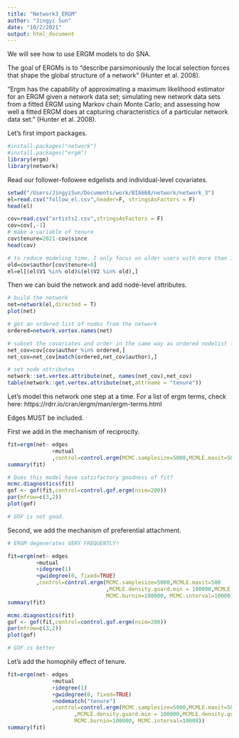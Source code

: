```yaml
---
title: "Network3_ERGM"
author: "Jingyi Sun"
date: "10/2/2021"
output: html_document
---
```


We will see how to use ERGM models to do SNA.

The goal of ERGMs is to “describe parsimoniously the local selection forces that shape the global structure of a network” (Hunter et al. 2008).

"Ergm has the capability of approximating a maximum likelihood estimator for an ERGM given a network data set; simulating new network data sets from a fitted ERGM using Markov chain Monte Carlo; and assessing how well a fitted ERGM does at capturing characteristics of a particular network data set." (Hunter et al. 2008).

Let's first import packages.
```r
#install.packages("network")
#install.packages("ergm")
library(ergm)
library(network)
```

Read our follower-followee edgelists and individual-level covariates.

```r
setwd("/Users/JingyiSun/Documents/work/BIA660/network/network_3")
el=read.csv("follow_el.csv",header=F, stringsAsFactors = F)
head(el)

cov=read.csv("artists2.csv",stringsAsFactors = F)
cov=cov[,-1]
# make a variable of tenure
cov$tenure=2021-cov$since
head(cov)

# to reduce modeling time, I only focus on older users with more than 1 year of tenure
old=cov$author[cov$tenure>0]
el=el[(el$V1 %in% old)&(el$V2 %in% old),]

```

Then we can buid the network and add node-level attributes.

```r
# build the network
net=network(el,directed = T)
plot(net)

# get an ordered list of nodes from the network
ordered=network.vertex.names(net)

# subset the covariates and order in the same way as ordered nodelist from the network
net_cov=cov[cov$author %in% ordered,]
net_cov=net_cov[match(ordered,net_cov$author),]

# set node attributes
network::set.vertex.attribute(net, names(net_cov),net_cov)
table(network::get.vertex.attribute(net,attrname = "tenure"))
```

Let's model this network one step at a time.
For a list of ergm terms, check here: https://rdrr.io/cran/ergm/man/ergm-terms.html

Edges MUST be included. 

First we add in the mechanism of reciprocity. 

```r
fit=ergm(net~ edges 
              +mutual
              ,control=control.ergm(MCMC.samplesize=5000,MCMLE.maxit=500))
summary(fit)
```
```r
# Does this model have satisfactory goodness of fit?
mcmc.diagnostics(fit)
gof <- gof(fit,control=control.gof.ergm(nsim=200)) 
par(mfrow=c(3,2))
plot(gof)

# GOF is not good.
```



Second, we add the mechanism of preferential attachment.


```r
# ERGM degenerates VERY FREQUENTLY!

fit=ergm(net~ edges 
         +mutual
         +idegree(1)
         +gwidegree(0, fixed=TRUE)
         ,control=control.ergm(MCMC.samplesize=5000,MCMLE.maxit=500
                               ,MCMLE.density.guard.min = 100000,MCMLE.density.guard = exp(3),
                               MCMC.burnin=100000, MCMC.interval=10000))
summary(fit)
```
```r
mcmc.diagnostics(fit)
gof <- gof(fit,control=control.gof.ergm(nsim=200)) 
par(mfrow=c(3,2))
plot(gof)

# GOF is better
```
Let's add the homophily effect of tenure. 


```r

fit=ergm(net~ edges 
              +mutual
              +idegree(1)
              +gwidegree(0, fixed=TRUE)
              +nodematch("tenure")
              ,control=control.ergm(MCMC.samplesize=5000,MCMLE.maxit=500
                     ,MCMLE.density.guard.min = 100000,MCMLE.density.guard = exp(3),
                     MCMC.burnin=100000, MCMC.interval=10000))
summary(fit)
```


